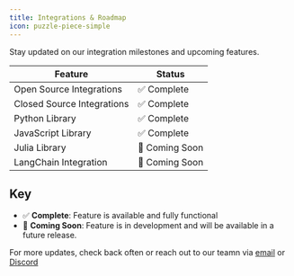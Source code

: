 ```yaml
---
title: Integrations & Roadmap
icon: puzzle-piece-simple
---
```


Stay updated on our integration milestones and upcoming features.

| **Feature**             | **Status**       |
|--------------------------|------------------|
| Open Source Integrations | ✅ Complete      |
| Closed Source Integrations | ✅ Complete   |
| Python Library           | ✅ Complete      |
| JavaScript Library       | ✅ Complete      |
| Julia Library            | 🚧 Coming Soon   |
| LangChain Integration    | 🚧 Coming Soon   |

## Key

- ✅ **Complete**: Feature is available and fully functional
- 🚧 **Coming Soon**: Feature is in development and will be available in a future release.

For more updates, check back often or reach out to our teamn via [email](mailto:team@bytez.com) or [Discord](https://discord.com/invite/Z723PfCFWf)